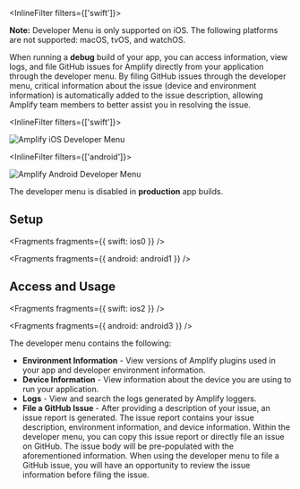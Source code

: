 <InlineFilter filters={['swift']}>

<Callout warning>

**Note:** Developer Menu is only supported on iOS. The following platforms are not supported: macOS, tvOS, and watchOS.

</Callout>

</InlineFilter>

When running a **debug** build of your app, you can access information, view logs, and file GitHub issues for Amplify directly from your application through the developer menu. By filing GitHub issues through the developer menu, critical information about the issue (device and environment information) is automatically added to the issue description, allowing Amplify team members to better assist you in resolving the issue.

<InlineFilter filters={['swift']}>

![Amplify iOS Developer Menu](/images/debugging/iosDevMenu.png)

</InlineFilter>

<InlineFilter filters={['android']}>

![Amplify Android Developer Menu](/images/debugging/androidDevMenu.png)

</InlineFilter>

<Callout warning>

The developer menu is disabled in **production** app builds.

</Callout>

## Setup


<Fragments fragments={{ swift: ios0 }} />


<Fragments fragments={{ android: android1 }} />

## Access and Usage


<Fragments fragments={{ swift: ios2 }} />


<Fragments fragments={{ android: android3 }} />

The developer menu contains the following:

- **Environment Information** - View versions of Amplify plugins used in your app and developer environment information.
- **Device Information** - View information about the device you are using to run your application.
- **Logs** - View and search the logs generated by Amplify loggers.
- **File a GitHub Issue** - After providing a description of your issue, an issue report is generated. The issue report contains your issue description, environment information, and device information. Within the developer menu, you can copy this issue report or directly file an issue on GitHub. The issue body will be pre-populated with the aforementioned information. When using the developer menu to file a GitHub issue, you will have an opportunity to review the issue information before filing the issue.
